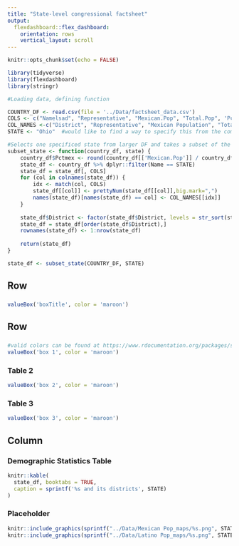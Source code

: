 ---
title: "State-level congressional factsheet"
output: 
  flexdashboard::flex_dashboard:
    orientation: rows
    vertical_layout: scroll
---


```{r setup, include=FALSE}
knitr::opts_chunk$set(echo = FALSE)
```

```{r load-packages, include=FALSE}
library(tidyverse)
library(flexdashboard)
library(stringr)
```

```{r}
#Loading data, defining function

COUNTRY_DF <- read.csv(file = '../Data/factsheet_data.csv')
COLS <- c("Namelsad", "Representative", "Mexican.Pop", "Total.Pop", 'Pctmex', "Exports.to.Mexico..2018..USD.Million.", "Total.Jobs..2018")
COL_NAMES <-c("District", "Representative", "Mexican Population", "Total Population", 'Percent Mexican', "Exports to Mexico 2018 (USD Million)", "Total Jobs 2018")
STATE <- "Ohio"  #would like to find a way to specify this from the command line

#Selects one specificed state from larger DF and takes a subset of the columns
subset_state <- function(country_df, state) {
    country_df$Pctmex <- round(country_df[['Mexican.Pop']] / country_df[['Total.Pop']] * 100, digits=0)
    state_df <- country_df %>% dplyr::filter(Name == STATE)
    state_df = state_df[, COLS]
    for (col in colnames(state_df)) {
        idx <- match(col, COLS)
        state_df[[col]] <- prettyNum(state_df[[col]],big.mark=",")
        names(state_df)[names(state_df) == col] <- COL_NAMES[[idx]]
    }
    
    state_df$District <- factor(state_df$District, levels = str_sort(state_df$District, numeric=TRUE))
    state_df = state_df[order(state_df$District),]
    rownames(state_df) <- 1:nrow(state_df)
    
    return(state_df)
}

state_df <- subset_state(COUNTRY_DF, STATE)

```




Row
-------------------------------------

###
```{r}
valueBox('boxTitle', color = 'maroon')
```



Row
-------------------------------------


###
```{r}
#valid colors can be found at https://www.rdocumentation.org/packages/shinydashboard/versions/0.7.1/topics/validColors
valueBox('box 1', color = 'maroon')
```

### Table 2
```{r}
valueBox('box 2', color = 'maroon')
```

### Table 3
```{r}
valueBox('box 3', color = 'maroon')
```
    

Column {data-width=400, data-length=300}
-------------------------------------
    
### Demographic Statistics Table
    
```{r}

knitr::kable(
  state_df, booktabs = TRUE,
  caption = sprintf('%s and its districts', STATE)
)

```
   
### Placeholder 
```{r}
knitr::include_graphics(sprintf("../Data/Mexican Pop_maps/%s.png", STATE))
knitr::include_graphics(sprintf("../Data/Latino Pop_maps/%s.png", STATE))

```


